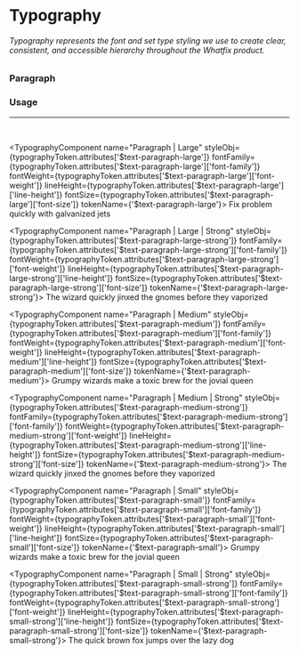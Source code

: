 

<Meta title="Foundations/Typography/Paragraph" />


# Typography
###### Typography represents the font and set type styling we use to create clear, consistent, and accessible hierarchy throughout the Whatfix product.
### Paragraph
### Usage
---
<br/>

<TypographyComponent 
  name="Paragraph | Large"
  styleObj={typographyToken.attributes['$text-paragraph-large']}
  fontFamily={typographyToken.attributes['$text-paragraph-large']['font-family']}
  fontWeight={typographyToken.attributes['$text-paragraph-large']['font-weight']}
  lineHeight={typographyToken.attributes['$text-paragraph-large']['line-height']}
  fontSize={typographyToken.attributes['$text-paragraph-large']['font-size']}
  tokenName={'$text-paragraph-large'}>
Fix problem quickly with galvanized jets
</TypographyComponent>

<TypographyComponent 
  name="Paragraph | Large | Strong"
  styleObj={typographyToken.attributes['$text-paragraph-large-strong']}
  fontFamily={typographyToken.attributes['$text-paragraph-large-strong']['font-family']}
  fontWeight={typographyToken.attributes['$text-paragraph-large-strong']['font-weight']}
  lineHeight={typographyToken.attributes['$text-paragraph-large-strong']['line-height']}
  fontSize={typographyToken.attributes['$text-paragraph-large-strong']['font-size']}
  tokenName={'$text-paragraph-large-strong'}>
The wizard quickly jinxed the gnomes before they vaporized
</TypographyComponent>

<TypographyComponent 
  name="Paragraph | Medium"
  styleObj={typographyToken.attributes['$text-paragraph-medium']}
  fontFamily={typographyToken.attributes['$text-paragraph-medium']['font-family']}
  fontWeight={typographyToken.attributes['$text-paragraph-medium']['font-weight']}
  lineHeight={typographyToken.attributes['$text-paragraph-medium']['line-height']}
  fontSize={typographyToken.attributes['$text-paragraph-medium']['font-size']}
  tokenName={'$text-paragraph-medium'}>
Grumpy wizards make a toxic brew for the jovial queen
</TypographyComponent>

<TypographyComponent 
  name="Paragraph | Medium | Strong"
  styleObj={typographyToken.attributes['$text-paragraph-medium-strong']}
  fontFamily={typographyToken.attributes['$text-paragraph-medium-strong']['font-family']}
  fontWeight={typographyToken.attributes['$text-paragraph-medium-strong']['font-weight']}
  lineHeight={typographyToken.attributes['$text-paragraph-medium-strong']['line-height']}
  fontSize={typographyToken.attributes['$text-paragraph-medium-strong']['font-size']}
  tokenName={'$text-paragraph-medium-strong'}>
The wizard quickly jinxed the gnomes before they vaporized
</TypographyComponent>

<TypographyComponent 
  name="Paragraph | Small"
  styleObj={typographyToken.attributes['$text-paragraph-small']}
  fontFamily={typographyToken.attributes['$text-paragraph-small']['font-family']}
  fontWeight={typographyToken.attributes['$text-paragraph-small']['font-weight']}
  lineHeight={typographyToken.attributes['$text-paragraph-small']['line-height']}
  fontSize={typographyToken.attributes['$text-paragraph-small']['font-size']}
  tokenName={'$text-paragraph-small'}>
Grumpy wizards make a toxic brew for the jovial queen
</TypographyComponent>

<TypographyComponent 
  name="Paragraph | Small | Strong"
  styleObj={typographyToken.attributes['$text-paragraph-small-strong']}
  fontFamily={typographyToken.attributes['$text-paragraph-small-strong']['font-family']}
  fontWeight={typographyToken.attributes['$text-paragraph-small-strong']['font-weight']}
  lineHeight={typographyToken.attributes['$text-paragraph-small-strong']['line-height']}
  fontSize={typographyToken.attributes['$text-paragraph-small-strong']['font-size']}
  tokenName={'$text-paragraph-small-strong'}>
The quick brown fox jumps over the lazy dog
</TypographyComponent>
